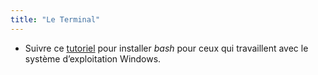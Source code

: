 ```yaml
---
title: "Le Terminal"
---
```



- Suivre ce [tutoriel](https://blog.ineat-group.com/2020/02/utiliser-le-terminal-bash-natif-dans-windows-10/) pour installer *bash* pour ceux qui travaillent avec le système d'exploitation Windows.
